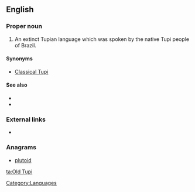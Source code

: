 ==English==

===Proper noun===
{{en-proper noun|sg=[[old|Old]] [[Tupi]]}}

# An extinct Tupian language which was spoken by the native Tupi people of Brazil.

====Synonyms====
* [[Classical Tupi]]

====See also====
* {{langcat}}
* {{pedialite|Old Tupi language}}

===External links===
* {{ISO 639|3code=tpw}}

===Anagrams===
* [[plutoid#English|plutoid]]

[[Category:Languages]]

[[ta:Old Tupi]]